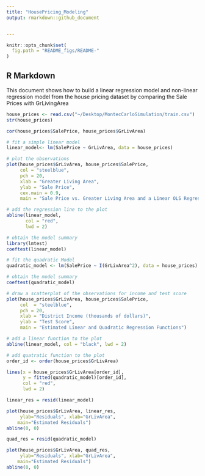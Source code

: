 ```yaml
---
title: "HousePricing_Modeling"
output: rmarkdown::github_document


---
```


```r
knitr::opts_chunk$set(
  fig.path = "README_figs/README-"
)
```

## R Markdown

This document shows how to build a linear regression model and non-linear regression model from the house pricing dataset by comparing the Sale Prices with GrLivingArea

```r
house_prices <- read.csv("~/Desktop/MontecCarloSimulation/train.csv")
str(house_prices)
```
```r
cor(house_prices$SalePrice, house_prices$GrLivArea)

```
```r
# fit a simple linear model
linear_model<- lm(SalePrice ~ GrLivArea, data = house_prices)

# plot the observations
plot(house_prices$GrLivArea, house_prices$SalePrice,
     col = "steelblue",
     pch = 20,
     xlab = "Greater Living Area", 
     ylab = "Sale Price",
     cex.main = 0.9,
     main = "Sale Price vs. Greater Living Area and a Linear OLS Regression Function")

# add the regression line to the plot
abline(linear_model, 
       col = "red", 
       lwd = 2)

```
```r
# obtain the model summary
library(lmtest)
coeftest(linear_model)
```

```r
# fit the quadratic Model
quadratic_model <- lm(SalePrice ~ I(GrLivArea^2), data = house_prices)

# obtain the model summary
coeftest(quadratic_model)
```
```r
# draw a scatterplot of the observations for income and test score
plot(house_prices$GrLivArea, house_prices$SalePrice,
     col  = "steelblue",
     pch = 20,
     xlab = "District Income (thousands of dollars)",
     ylab = "Test Score",
     main = "Estimated Linear and Quadratic Regression Functions")

# add a linear function to the plot
abline(linear_model, col = "black", lwd = 2)

# add quatratic function to the plot
order_id <- order(house_prices$GrLivArea)

lines(x = house_prices$GrLivArea[order_id], 
      y = fitted(quadratic_model)[order_id],
      col = "red", 
      lwd = 2) 
```
```r
linear_res = resid(linear_model)

plot(house_prices$GrLivArea, linear_res, 
     ylab="Residuals", xlab="GrLivArea", 
    main="Estimated Residuals") 
abline(0, 0)    
```
```r
quad_res = resid(quadratic_model)

plot(house_prices$GrLivArea, quad_res, 
     ylab="Residuals", xlab="GrLivArea", 
    main="Estimated Residuals") 
abline(0, 0)    
```
